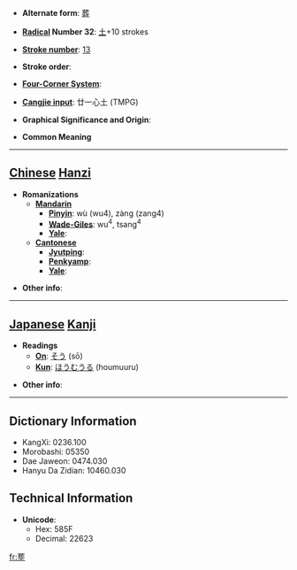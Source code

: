 * '''Alternate form''': [[葬]]

* '''[[Wiktionary:Chinese radical index| Radical]] Number 32''': [[Wiktionary:Chinese radical index 土|土]]+10 strokes

* '''[[Wiktionary:Chinese total strokes index|Stroke number]]''': [[Wiktionary:Chinese total strokes index 13|13]]

* '''Stroke order''': 

* '''[[Wiktionary:Chinese four corner index|Four-Corner System]]''': 

* '''[[Wiktionary:Chinese Cangjie index|Cangjie input]]''': 廿一心土 (TMPG)

* '''Graphical Significance and Origin''': 

* '''Common Meaning'''

----

== [[Chinese]] [[Hanzi]] ==

* '''Romanizations'''
** '''[[Mandarin]]'''
*** '''[[Pinyin]]''': wù (wu4), zàng (zang4)
*** '''[[Wade-Giles]]''': wu<sup>4</sup>, tsang<sup>4</sup>
*** '''[[Yale]]''': 
** '''[[Cantonese]]'''
*** '''[[Jyutping]]''':
*** '''[[Penkyamp]]''': 
*** '''[[Yale]]''': 

* '''Other info''': 

----

== [[Japanese]] [[Kanji]] ==

* '''Readings'''
** '''[[On]]''': [[そう]] (sō)
** '''[[Kun]]''': [[ほうむうる]] (houmuuru)

* '''Other info''':  

----

== Dictionary Information ==

* KangXi: 0236.100
* Morobashi: 05350
* Dae Jaweon: 0474.030
* Hanyu Da Zidian: 10460.030

== Technical Information ==

* '''Unicode''':
** Hex: 585F
** Decimal: 22623

[[fr:塟]]